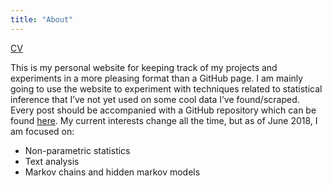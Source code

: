 ```yaml
---
title: "About"
---
```


[CV](/vitae.pdf)

This is my personal website for keeping track of my projects and experiments in a more pleasing format than a GitHub page. I am mainly going to use the website to experiment with techniques related to statistical inference that I've not yet used on some cool data I've found/scraped. Every post should be accompanied with a GitHub repository which can be found [here](https://github.com/Chrisss93). My current interests change all the time, but as of June 2018, I am focused on:

* Non-parametric statistics
* Text analysis
* Markov chains and hidden markov models